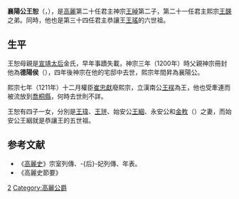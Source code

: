 '''襄陽公王恕'''（{{lang|ko|'''양양공 왕서'''}}，{{bd|？||1212年|catIdx=W王}}），是[[高麗|高麗]]第二十任君主神宗[[高麗神宗|王晫]]第二子，第二十一任君主熙宗[[高麗熙宗|王韺]]之弟。同時，他也是第三十四任君主恭讓王[[高麗恭讓王|王瑤]]的六世祖。

== 生平 ==
王恕母親是[[宣靖太后|宣靖太后]]金氏，早年事蹟失載，神宗三年（1200年）時父親神宗冊封他為'''德陽侯'''（{{lang-ko|덕양후}}），四年後神宗在他的宅邸中去世，熙宗年間昇為襄陽公。

熙宗七年（1211年）十二月權臣[[崔忠獻|崔忠獻]]廢熙宗，立漢南公[[高麗康宗|王祦]]為王，他也受牽連而被流放到[[喬桐縣|喬桐縣]]，何時去世則不詳。

王恕有四子一女，分別是[[王瑋_(高麗)|王瑋]]、[[王㻂|王㻂]]、始安公[[王絪|王絪]]、永安公{{link-ko|王僖|영안공}}和[[金敉|金敉]]（{{lang-ko|김미}}）之妻，而始安公王絪就是恭讓王的五世祖。

==参考文献==
{{Reflist}}

*《[[高麗史|高麗史]]》宗室列傳、-{后}-妃列傳、年表。
*《高麗史節要》

[[Category:高麗神宗王子|2]]
[[Category:高麗公爵|Category:高麗公爵]]